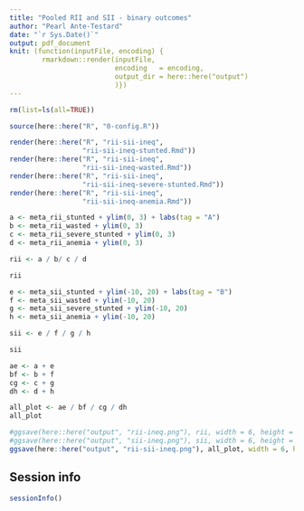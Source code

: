 ```yaml
---
title: "Pooled RII and SII - binary outcomes"
author: "Pearl Ante-Testard"
date: "`r Sys.Date()`"
output: pdf_document
knit: (function(inputFile, encoding) {
        rmarkdown::render(inputFile, 
                          encoding   = encoding, 
                          output_dir = here::here("output")
                          )})
---
```


```r

rm(list=ls(all=TRUE))

```

```r

source(here::here("R", "0-config.R"))

render(here::here("R", "rii-sii-ineq",
                  "rii-sii-ineq-stunted.Rmd"))
render(here::here("R", "rii-sii-ineq",
                  "rii-sii-ineq-wasted.Rmd"))
render(here::here("R", "rii-sii-ineq",
                  "rii-sii-ineq-severe-stunted.Rmd"))
render(here::here("R", "rii-sii-ineq",
                  "rii-sii-ineq-anemia.Rmd"))
```

```r

a <- meta_rii_stunted + ylim(0, 3) + labs(tag = "A") 
b <- meta_rii_wasted + ylim(0, 3)
c <- meta_rii_severe_stunted + ylim(0, 3)
d <- meta_rii_anemia + ylim(0, 3)

rii <- a / b/ c / d

rii

```

```r

e <- meta_sii_stunted + ylim(-10, 20) + labs(tag = "B") 
f <- meta_sii_wasted + ylim(-10, 20)
g <- meta_sii_severe_stunted + ylim(-10, 20)
h <- meta_sii_anemia + ylim(-10, 20)

sii <- e / f / g / h

sii

```

```r

ae <- a + e 
bf <- b + f
cg <- c + g
dh <- d + h

all_plot <- ae / bf / cg / dh
all_plot

```


```r

#ggsave(here::here("output", "rii-ineq.png"), rii, width = 6, height = 8, dpi = 300)
#ggsave(here::here("output", "sii-ineq.png"), sii, width = 6, height = 8, dpi = 300)
ggsave(here::here("output", "rii-sii-ineq.png"), all_plot, width = 6, height = 7, dpi = 300)

```


## Session info
```r

sessionInfo()

```